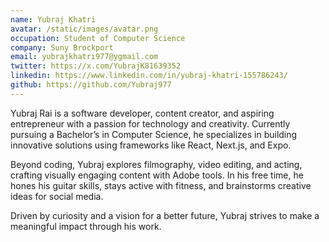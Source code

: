 ```yaml
---
name: Yubraj Khatri
avatar: /static/images/avatar.png
occupation: Student of Computer Science
company: Suny Brockport
email: yubrajkhatri977@ygmail.com
twitter: https://x.com/YubrajK81639352
linkedin: https://www.linkedin.com/in/yubraj-khatri-155786243/
github: https://github.com/Yubraj977
---
```


Yubraj Rai is a software developer, content creator, and aspiring entrepreneur with a passion for technology and creativity. Currently pursuing a Bachelor’s in Computer Science, he specializes in building innovative solutions using frameworks like React, Next.js, and Expo.

Beyond coding, Yubraj explores filmography, video editing, and acting, crafting visually engaging content with Adobe tools. In his free time, he hones his guitar skills, stays active with fitness, and brainstorms creative ideas for social media.

Driven by curiosity and a vision for a better future, Yubraj strives to make a meaningful impact through his work.